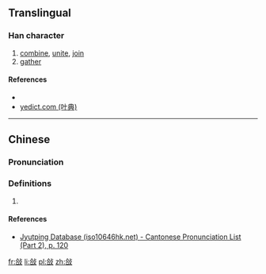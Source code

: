 {{also|合}}
==Translingual==

===Han character===
{{Han char|rn=66|rad=攴|as=06|sn=10|four=8164<sub>7</sub>|canj=人口卜水 (ORYE)|ids=⿰[[合]][[攴]]}}

# [[combine]], [[unite]], [[join]]
# [[gather]]

====References====
* {{Han ref|kx=0470.080|dkj=13173|dj=0820.140|hdz=21456.050|uh=6546|ud=25926|bh=D1CE|bd=53710}}
*[http://yedict.com/htm/65/6546.htm yedict.com (叶典)]

----

==Chinese==
{{zh-forms}}

===Pronunciation===
{{zh-pron
|m=hé
|c=gap3
|h=pfs=
|md=
|mn=
|w=
|mc=
|oc=
|cat=n
}}

===Definitions===
{{zh-hanzi}}

# {{rfdef|lang=zh}}

====References====
*[http://www.iso10646hk.net/jp/document/download.jsp Jyutping Database (iso10646hk.net) - Cantonese Pronunciation List (Part 2), p. 120]

[[fr:敆]]
[[li:敆]]
[[pl:敆]]
[[zh:敆]]